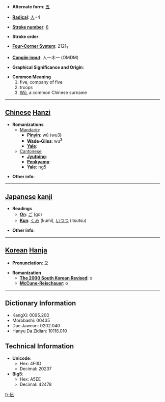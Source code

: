 * '''Alternate form''': [[五]]

* '''[[Wiktionary:Chinese radical index| Radical]]''': [[Wiktionary:Chinese radical index 人|人]]+4

* '''[[Wiktionary:Chinese total strokes index|Stroke number]]''': [[Wiktionary:Chinese total strokes index 6|6]]

* '''Stroke order''': 

* '''[[Wiktionary:Chinese four corner index|Four-Corner System]]''': 2121<sub>7</sub>

* '''[[Wiktionary:Chinese Cangjie index|Cangjie input]]''': 人一木一 (OMDM)

* '''Graphical Significance and Origin''': 

* '''Common Meaning'''
*#five, company of five
*# troops
*# [[Wu|Wǔ]], a common Chinese surname

----

== [[Chinese]] [[Hanzi]] ==

* '''Romanizations'''
** [[Mandarin]]:
*** '''[[Pinyin]]''': wǔ (wu3)
*** '''[[Wade-Giles]]''': wu<sup>3</sup>
*** '''[[Yale]]''': 
**[[Cantonese]]
***'''[[Jyutping]]''':
***'''[[Penkyamp]]''': 
***'''[[Yale]]''': ng5

* '''Other info''': 

----

== [[Japanese]] [[kanji]] ==

* '''Readings'''
** '''[[On]]''': [[ご]] (go)
** '''[[Kun]]''': [[くみ]] (kumi), [[いつつ]] (itsutsu)

* '''Other info''':  

----

== [[Korean]] [[Hanja]] ==

* '''Pronunciation''': 오

* '''Romanization'''
** '''[[The 2000 South Korean Revised Romanization|The 2000 South Korean Revised]]''': o
** '''[[McCune-Reischauer]]''': o

----

== Dictionary Information ==

* KangXi: 0095.200
* Morobashi: 00435
* Dae Jaweon: 0202.040
* Hanyu Da Zidian: 10118.010

== Technical Information ==

* '''Unicode''':
** Hex: 4F0D
** Decimal: 20237
* '''Big5''':
** Hex: A5EE
** Decimal: 42478

[[fr:伍]]